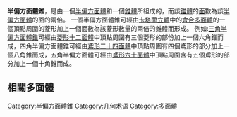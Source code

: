 {{Polyhedronbox
| name = 半偏方面體錐
| polyhedron = 半偏方面體錐
| imagename = Dual_pentagonal_cupola.png
| rotating = Dual_pentagonal_cupola.png
| rinfo = 以五角半偏方面體錐為例
| Type = 半偏方面體錐
| Face=3⋅n
| Edge=5⋅n
| Vertice=2⋅n+2
| variable=n
| variable_dest=底面邊數
| Face_type = [[鳶形|鳶形]]<br/>[[三角形|三角形]]
| Symmetry_group = 
| dual = [[帳塔|帳塔]]
| Rotation_group =
| Properties = [[凸集|凸]]
| 3d_image = 
| vfigimage = 
| dual_image = 
| net_image = 
}}
'''半偏方面體錐'''，是由一個[[半偏方面體|半偏方面體]]和一個[[錐體|錐體]]所組成的，而該[[錐體|錐體]]的[[面_(幾何)|面]]數為該[[半偏方面體|半偏方面體]]的面的兩倍。
一個半偏方面體錐可經由[[卡塔蘭立體|卡塔蘭立體]]中的[[會合多面體|會合多面體]]的一個頂點周圍的菱形加上一個面數為該菱形數量的兩倍的錐體而形成。
例如:[[三角半偏方面體錐|三角半偏方面體錐]]可經由[[菱形十二面體|菱形十二面體]]中頂點周圍有三個菱形的部份加上一個六角錐而成，四角半偏方面體錐可經由[[鳶形二十四面體|鳶形二十四面體]]中頂點周圍有四個鳶形的部分加上一個八角錐而成，五角半偏方面體可經由[[鳶形六十面體|鳶形六十面體]]中頂點周圍含有五個鳶形的部分加上一個十角錐而成。

==相關多面體==
{{半偏方面體錐}}


[[Category:半偏方面體錐|Category:半偏方面體錐]]
[[Category:几何术语|Category:几何术语]]
[[Category:多面體|Category:多面體]]